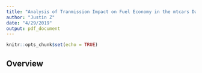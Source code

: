 ```yaml
---
title: "Analysis of Tranmission Impact on Fuel Economy in the mtcars Dataset"
author: "Justin Z"
date: "4/29/2019"
output: pdf_document
---
```


```r

knitr::opts_chunk$set(echo = TRUE)

```

## Overview

